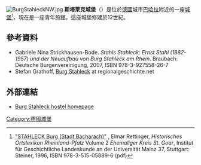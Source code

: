 [[File:BurgStahleckNW.jpg|thumb]]
'''斯塔萊克城堡'''（{{lang-de|Burg Stahleck}}）是位於[[德國|德國]]城市[[巴哈拉|巴哈拉]]附近的一座[[城堡|城堡]]<ref name=Rettinger>[http://www.regionalgeschichte.net/fileadmin/Superportal/Bibliothek/sammlungen/Ortslexikon/StahleckHOL.pdf "STAHLECK Burg (Stadt Bacharach)"] {{Wayback|url=http://www.regionalgeschichte.net/fileadmin/Superportal/Bibliothek/sammlungen/Ortslexikon/StahleckHOL.pdf |date=20160327080511 }}, Elmar Rettinger, ''Historisches Ortslexikon Rheinland-Pfalz'' Volume 2 ''Ehemaliger Kreis St. Goar'', Institut für Geschichtliche Landeskunde an der Universität Mainz 37, Stuttgart: Steiner, 1996, ISBN 978-3-515-05889-6 {{de icon}} (pdf)</ref>，現在是一座青年旅館。這座城堡修建於12世紀。
==參考資料==
{{Reflist|2}}
* Gabriele Nina Strickhausen-Bode. ''Stahls Stahleck: Ernst Stahl (1882-1957) und der Neuaufbau von Burg Stahleck am Rhein''. Braubach: Deutsche Burgenvereinigung, 2007, ISBN 978-3-927558-26-7
* Stefan Grathoff, [https://web.archive.org/web/20110208200906/http://www.regionalgeschichte.net/mittelrhein/region/orte/orte-b/bacharach/sehenswuerdigkeiten/burg-stahleck.html Burg Stahleck] at regionalgeschichte.net {{de icon}}
==外部連結==
{{Commons|Burg Stahleck|Stahleck Castle}}
* [https://web.archive.org/web/20110719050242/http://www.jugendherberge.de/en/hostels/search/portrait/jh.jsp?IDJH=390 Burg Stahleck hostel homepage]
[[Category:德國城堡|Category:德國城堡]]